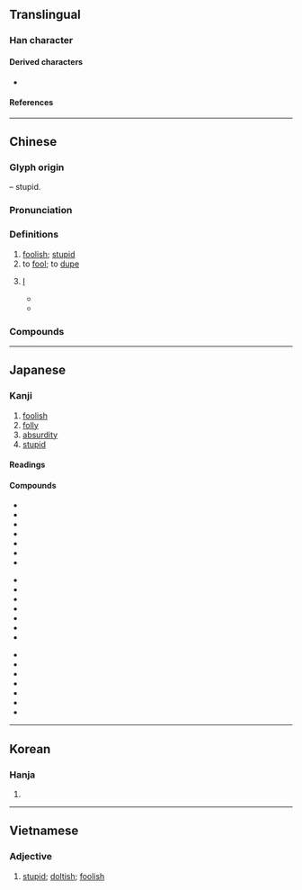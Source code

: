 {{character info/new}}
==Translingual==

===Han character===
{{Han char|rn=61|rad=心|as=09|sn=13|four=60332|canj=WBP|ids=⿱禺心}}

====Derived characters====
* {{l|mul|[[𠏋]], [[㦙]], [[𦔧]], [[𡪾]], [[𦽳]]}}

====References====
{{Han ref|kx=0395.120|dkj=10946|hdz=42321.070|uh=611A}}

----

==Chinese==
{{zh-forms}}

===Glyph origin===
{{Han etym}}
{{Han compound|禺|心|t2=heart|ls=psc|c1=p|c2=s}} – stupid.

===Pronunciation===
{{zh-pron
|m=yú
|m-s=
|c=jyu4
|c-t=
|g=
|h=pfs=ngì
|j=
|mb=ngṳ̄
|md=ngṳ̀/kṳ̀
|md_note=ngṳ̀ - literary; kṳ̀ - vernacular
|mn=qz,tw,xm:gû/zz:gî
|mn-t=ngo5/ngu5
|mn-t_note=ngu5 - Chaoyang
|w=3nyy
|x=
|mc=y
|oc=y
|ma=y
|cat=a,v,pron
}}

===Definitions===
{{zh-hanzi}}

# [[foolish]]; [[stupid]]
# to [[fool]]; to [[dupe]]
# {{lb|zh|humble}} [[I]]
#* {{zh-x|^孟-嘗 ^君 曰：「愚 不知 所 謂 也。」|Lord Mengchang said, "'''I''' don't understand what it means."|ref=Shiji}}
#* {{zh-x|愚 以為 宮中 之 事，事無大小，悉 以 咨 之，然後 施行……|'''I''' think they should be consulted on all court affairs, regardless of their sizes, before the court affairs are being put to execution.|CL|ref={{w2|zh|諸葛亮}}, {{lang|zh|《出師表》}}}}

===Compounds===
{{zh-der|一得之愚|愚騃|愚呆|愚笨|愚不可及|愚蠢|愚弟|愚鈍|愚而好自用|愚夫|愚婦|愚公移山|愚見|愚陋|愚魯|愚昧|愚蒙|愚民|愚民政策|愚弄|愚懦|愚人|愚人節|愚者|愚頑|愚妄|愚兄|愚意|愚者一得|愚忠|愚拙|大智若愚|上愚|受愚|下愚|大愚不靈|愚迷|愚夯|愚直|愚眉肉眼|愚痴|愚氣|愚氓|愚戇|愚夫愚婦|愚劣|愚公谷|愚公|凡愚|愚孝|愚濫|使貪使愚|愚昧無知|下愚不移|愚懵|大智如愚|愚公之居|懦愚|振警愚頑|憃愚|疏慵愚鈍|肉眼愚晦|賢愚不分|至愚極陋|藏愚|非愚則誣|肉眼愚眉|鄉愚|愚化}}

----

==Japanese==

===Kanji===
{{ja-kanji|rs=心09}}

# [[foolish]]
# [[folly]]
# [[absurdity]]
# [[stupid]]

====Readings====
{{ja-readings
|goon=ぐ
|kanon=ぐ
|kun=おろ-か
}}

====Compounds====
{{top3}}
* {{ja-r|愚か|おろか}}
* {{ja-r|愚かしい|おろかし.い}}
* {{ja-r|愚挙|ぐきょ}}
* {{ja-r|愚行|ぐこう}}
* {{ja-r|愚%妻|ぐ%さい}}
* {{ja-r|愚人|ぐじん}}
* {{ja-r|愚図る|ぐずる}}
{{mid3}}
* {{ja-r|愚生|ぐせい}}
* {{ja-r|愚痴|ぐち}}
* {{ja-r|愚%直|ぐ%ちょく}}
* {{ja-r|愚鈍|ぐどん}}
* {{ja-r|愚%昧|ぐ%まい}}
* {{ja-r|愚民|ぐみん}}
* {{ja-r|愚問|ぐもん}}
{{mid3}}
* {{ja-r|愚%劣|ぐ%れつ}}
* {{ja-r|愚%連隊|ぐ%れんたい}}
* {{ja-r|愚弄|ぐろう}}
* {{ja-r|闇愚|あんぐ}}
* {{ja-r|凡愚|ぼんぐ}}
* {{ja-r|万愚%節|ばんぐ%せつ}}
* {{ja-r|庸愚|ようぐ}}
{{bottom}}

----

==Korean==

===Hanja===
{{ko-hanja|hangeul=우|eumhun=|rv=u|mr=u|y=wu}}

# {{rfdef|ko|sort=心09}}

----

==Vietnamese==

===Adjective===
{{vi-adj|ngu|sc=Hani|rs=心09}}

# [[stupid]]; [[doltish]]; [[foolish]]